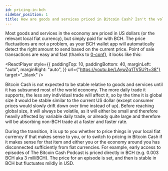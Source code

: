 ```yaml
---
id: pricing-in-bch
sidebar_position: 1
title: How are goods and services priced in Bitcoin Cash? Isn't the volatilty a problem?
---
```



Most goods and services in the economy are priced in US dollars (or the relevant local fiat currency), but simply paid for with BCH. The price fluctuations are not a problem, as your BCH wallet app will automatically detect the right amount to send based on the current price. Point of sale transactions are easy and fast (thanks to [0-conf](/faqs/Tech/what-is-0-conf)), it looks like this:

<ReactPlayer
  style={{
    paddingTop: 10,
    paddingBottom: 40,
    marginLeft: "auto",
    marginRight: "auto",
  }}
  url={"https://youtu.be/LAywZg1TV5U?t=38"}
  target="_blank"
/>

Bitcoin Cash is not expected to be stable relative to goods and services until it has subsumed most of the world economy. The more daily trade it supports, the less any individual trade will affect it, so by the time it is global size it would be stable similar to the current US dollar (except consumer prices would slowly drift down over time instead of up). Before reaching global size, it will always be volatile, as it will either be small and therefore heavily affected by variable daily trade, or already quite large and therefore will be absorbing non-BCH trade at a faster and faster rate.

During the transition, it is up to you whether to price things in your local fiat currency if that makes sense to you, or to switch to pricing in Bitcoin Cash if it makes sense for that item and either you or the economy around you has disconnected sufficiently from fiat currencies. For example, early access to episodes of The Bitcoin Cash Podcast is priced directly in BCH (e.g. 0.003 BCH aka 3 milliBCH). The price for an episode is set, and then is stable in BCH but fluctuates mildly in USD.
